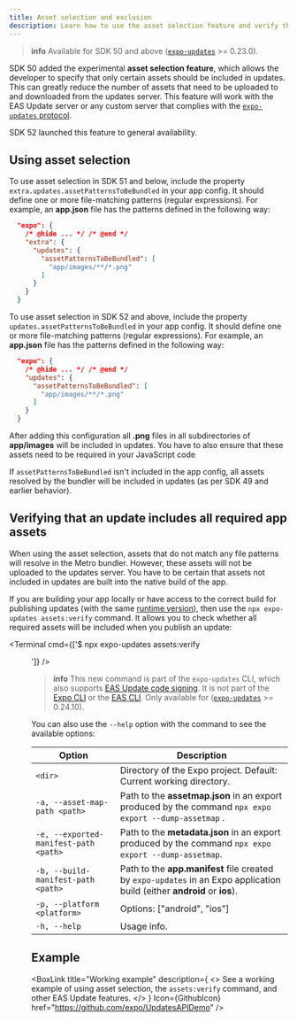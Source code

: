 ```yaml
---
title: Asset selection and exclusion
description: Learn how to use the asset selection feature and verify that an update includes all required app assets.
---
```




> **info** Available for SDK 50 and above ([`expo-updates`](/versions/latest/sdk/updates/) >= 0.23.0).

SDK 50 added the experimental **asset selection feature**, which allows the developer to specify that only certain assets should be included in updates. This can greatly reduce the number of assets that need to be uploaded to and downloaded from the updates server. This feature will work with the EAS Update server or any custom server that complies with the [`expo-updates` protocol](/technical-specs/expo-updates-1).

SDK 52 launched this feature to general availability.

## Using asset selection

To use asset selection in SDK 51 and below, include the property `extra.updates.assetPatternsToBeBundled` in your app config. It should define one or more file-matching patterns (regular expressions). For example, an **app.json** file has the patterns defined in the following way:

```json app.json
  "expo": {
    /* @hide ... */ /* @end */
    "extra": {
      "updates": {
        "assetPatternsToBeBundled": [
          "app/images/**/*.png"
        ]
      }
    }
  }
```

To use asset selection in SDK 52 and above, include the property `updates.assetPatternsToBeBundled` in your app config. It should define one or more file-matching patterns (regular expressions). For example, an **app.json** file has the patterns defined in the following way:

```json app.json
  "expo": {
    /* @hide ... */ /* @end */
    "updates": {
      "assetPatternsToBeBundled": [
        "app/images/**/*.png"
      ]
    }
  }
```

After adding this configuration all **.png** files in all subdirectories of **app/images** will be included in updates. You have to also ensure that these assets need to be required in your JavaScript code

If `assetPatternsToBeBundled` isn't included in the app config, all assets resolved by the bundler will be included in updates (as per SDK 49 and earlier behavior).

## Verifying that an update includes all required app assets

When using the asset selection, assets that do not match any file patterns will resolve in the Metro bundler. However, these assets will not be uploaded to the updates server. You have to be certain that assets not included in updates are built into the native build of the app.

If you are building your app locally or have access to the correct build for publishing updates (with the same [runtime version](/eas-update/runtime-versions/)), then use the `npx expo-updates assets:verify` command. It allows you to check whether all required assets will be included when you publish an update:

<Terminal cmd={['$ npx expo-updates assets:verify <dir>']} />

> **info** This new command is part of the `expo-updates` CLI, which also supports [EAS Update code signing](/eas-update/code-signing/). It is not part of the [Expo CLI](/more/expo-cli/) or the [EAS CLI](https://github.com/expo/eas-cli). Only available for ([`expo-updates`](/versions/latest/sdk/updates/) >= 0.24.10).

You can also use the `--help` option with the command to see the available options:

| Option                                | Description                                                                                                               |
| ------------------------------------- | ------------------------------------------------------------------------------------------------------------------------- |
| `<dir>`                               | Directory of the Expo project. Default: Current working directory.                                                        |
| `-a, --asset-map-path <path>`         | Path to the **assetmap.json** in an export produced by the command `npx expo export --dump-assetmap` .                    |
| `-e, --exported-manifest-path <path>` | Path to the **metadata.json** in an export produced by the command `npx expo export --dump-assetmap`.                     |
| `-b, --build-manifest-path <path>`    | Path to the **app.manifest** file created by `expo-updates` in an Expo application build (either **android** or **ios**). |
| `-p, --platform <platform>`           | Options: ["android", "ios"]                                                                                               |
| `-h, --help`                          | Usage info.                                                                                                               |

## Example

<BoxLink
  title="Working example"
  description={
    <>
      See a working example of using asset selection, the <CODE>assets:verify</CODE> command, and
      other EAS Update features.
    </>
  }
  Icon={GithubIcon}
  href="https://github.com/expo/UpdatesAPIDemo"
/>
